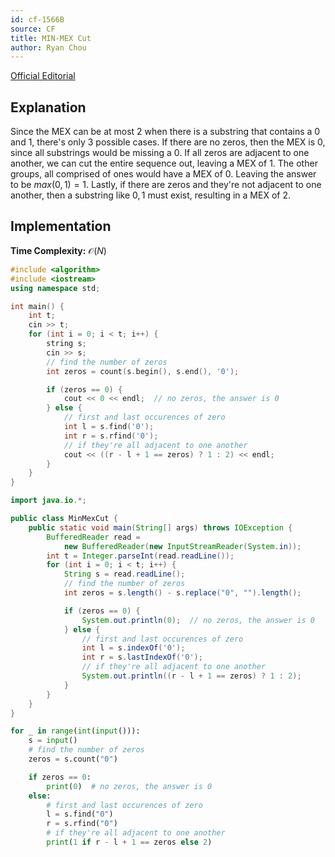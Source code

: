 ```yaml
---
id: cf-1566B
source: CF
title: MIN-MEX Cut
author: Ryan Chou
---
```


[Official Editorial](https://codeforces.com/blog/entry/94803)

## Explanation

Since the MEX can be at most 2 when there is a substring that contains a 0 and 1, there's only 3 possible cases. If there are no zeros, then the MEX is 0, since all substrings would be missing a 0.  If all zeros are adjacent to one another, we can cut the entire sequence out, leaving a MEX of 1. The other groups, all comprised of ones would have a MEX of 0. Leaving the answer to be $max(0, 1) = 1$. Lastly, if there are zeros and they're not adjacent to one another, then a substring like ${0, 1}$ must exist, resulting in a MEX of 2.

## Implementation

**Time Complexity:** $\mathcal{O}(N)$

<LanguageSection>
<CPPSection>

```cpp
#include <algorithm>
#include <iostream>
using namespace std;

int main() {
	int t;
	cin >> t;
	for (int i = 0; i < t; i++) {
		string s;
		cin >> s;
		// find the number of zeros
		int zeros = count(s.begin(), s.end(), '0');

		if (zeros == 0) {
			cout << 0 << endl;  // no zeros, the answer is 0
		} else {
			// first and last occurences of zero
			int l = s.find('0');
			int r = s.rfind('0');
			// if they're all adjacent to one another
			cout << ((r - l + 1 == zeros) ? 1 : 2) << endl;
		}
	}
}
```

</CPPSection>
<JavaSection>

```java
import java.io.*;

public class MinMexCut {
	public static void main(String[] args) throws IOException {
		BufferedReader read =
		    new BufferedReader(new InputStreamReader(System.in));
		int t = Integer.parseInt(read.readLine());
		for (int i = 0; i < t; i++) {
			String s = read.readLine();
			// find the number of zeros
			int zeros = s.length() - s.replace("0", "").length();

			if (zeros == 0) {
				System.out.println(0);  // no zeros, the answer is 0
			} else {
				// first and last occurences of zero
				int l = s.indexOf('0');
				int r = s.lastIndexOf('0');
				// if they're all adjacent to one another
				System.out.println((r - l + 1 == zeros) ? 1 : 2);
			}
		}
	}
}
```

</JavaSection>
<PySection>

```py
for _ in range(int(input())):
	s = input()
	# find the number of zeros
	zeros = s.count("0")

	if zeros == 0:
		print(0)  # no zeros, the answer is 0
	else:
		# first and last occurences of zero
		l = s.find("0")
		r = s.rfind("0")
		# if they're all adjacent to one another
		print(1 if r - l + 1 == zeros else 2)
```

</PySection>
</LanguageSection>
